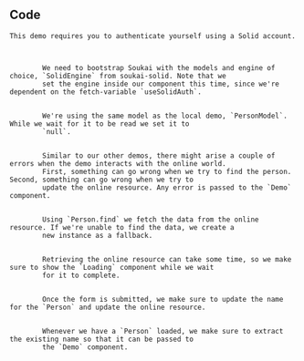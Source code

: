 
<Content>
    <h2 className="subtitle">Code</h2>

    This demo requires you to authenticate yourself using a Solid account.
</Content>

<Code language="tsx" id="SoukaiSolidDemo" code={solidDemoCode} className="line-numbers">
    <CodeStep lines={["9-10", "17"]} title="Bootstrapping model">
        We need to bootstrap Soukai with the models and engine of choice, `SolidEngine` from soukai-solid. Note that we
        set the engine inside our component this time, since we're dependent on the fetch-variable `useSolidAuth`.
    </CodeStep>
    <CodeStep lines={["14"]} title="Preparing model">
        We're using the same model as the local demo, `PersonModel`. While we wait for it to be read we set it to
        `null`.
    </CodeStep>
    <CodeStep lines={["15", "23", "31-32", "35"]} title="Error handling">
        Similar to our other demos, there might arise a couple of errors when the demo interacts with the online world.
        First, something can go wrong when we try to find the person. Second, something can go wrong when we try to
        update the online resource. Any error is passed to the `Demo` component.
    </CodeStep>
    <CodeStep lines={["21-23"]} title="Loading model">
        Using `Person.find` we fetch the data from the online resource. If we're unable to find the data, we create a
        new instance as a fallback.
    </CodeStep>
    <CodeStep lines={["26-28"]} title="Loading state">
        Retrieving the online resource can take some time, so we make sure to show the `Loading` component while we wait
        for it to complete.
    </CodeStep>
    <CodeStep lines={["30-31"]} title="Updating online resource">
        Once the form is submitted, we make sure to update the name for the `Person` and update the online resource.
    </CodeStep>
    <CodeStep lines={["35"]} title="Reading name">
        Whenever we have a `Person` loaded, we make sure to extract the existing name so that it can be passed to
        the `Demo` component.
    </CodeStep>
</Code>
